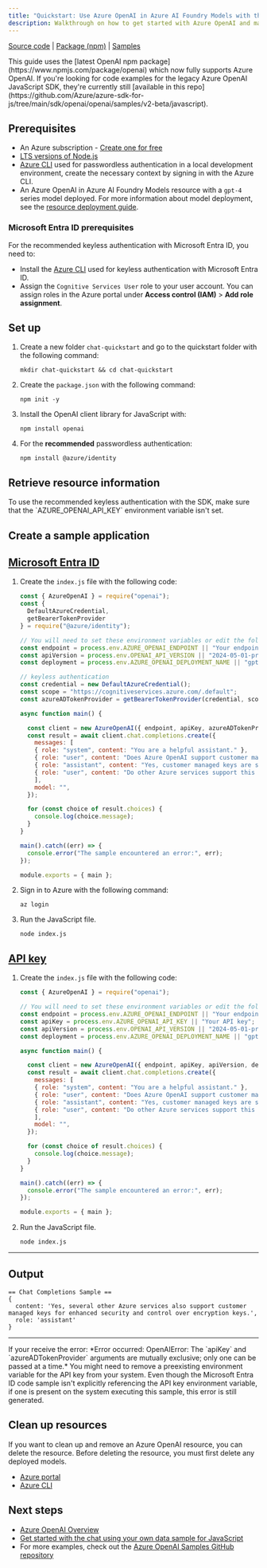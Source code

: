 ```yaml
---
title: "Quickstart: Use Azure OpenAI in Azure AI Foundry Models with the JavaScript SDK"
description: Walkthrough on how to get started with Azure OpenAI and make your first chat completions call with the JavaScript SDK. 
---
```


[Source code](https://github.com/openai/openai-node) | [Package (npm)](https://www.npmjs.com/package/openai) | [Samples](https://github.com/Azure/azure-sdk-for-js/tree/main/sdk/openai/openai/samples)

<Note>
This guide uses the [latest OpenAI npm package](https://www.npmjs.com/package/openai) which now fully supports Azure OpenAI. If you're looking for code examples for the legacy Azure OpenAI JavaScript SDK, they're currently still [available in this repo](https://github.com/Azure/azure-sdk-for-js/tree/main/sdk/openai/openai/samples/v2-beta/javascript).
</Note>

## Prerequisites

- An Azure subscription - [Create one for free](https://azure.microsoft.com/free/cognitive-services?azure-portal=true)
- [LTS versions of Node.js](https://github.com/nodejs/release#release-schedule)
- [Azure CLI](/cli/azure/install-azure-cli) used for passwordless authentication in a local development environment, create the necessary context by signing in with the Azure CLI.
- An Azure OpenAI in Azure AI Foundry Models resource with a `gpt-4` series model deployed. For more information about model deployment, see the [resource deployment guide](../how-to/create-resource).

### Microsoft Entra ID prerequisites

For the recommended keyless authentication with Microsoft Entra ID, you need to:
- Install the [Azure CLI](/cli/azure/install-azure-cli) used for keyless authentication with Microsoft Entra ID.
- Assign the `Cognitive Services User` role to your user account. You can assign roles in the Azure portal under **Access control (IAM)** > **Add role assignment**.

## Set up
 
1. Create a new folder `chat-quickstart` and go to the quickstart folder with the following command:

    ```shell
    mkdir chat-quickstart && cd chat-quickstart
    ```

1. Create the `package.json` with the following command:

    ```shell
    npm init -y
    ```   

1. Install the OpenAI client library for JavaScript with:

    ```console
    npm install openai
    ```

1. For the **recommended** passwordless authentication:

    ```console
    npm install @azure/identity
    ```

## Retrieve resource information


<ResourceAuthentication />

<Danger>
To use the recommended keyless authentication with the SDK, make sure that the `AZURE_OPENAI_API_KEY` environment variable isn't set. 
</Danger>

## Create a sample application

## [Microsoft Entra ID](#tab/keyless)

1. Create the `index.js` file with the following code:
    
    ```javascript
    const { AzureOpenAI } = require("openai");
    const { 
      DefaultAzureCredential, 
      getBearerTokenProvider 
    } = require("@azure/identity");
    
    // You will need to set these environment variables or edit the following values
    const endpoint = process.env.AZURE_OPENAI_ENDPOINT || "Your endpoint";
    const apiVersion = process.env.OPENAI_API_VERSION || "2024-05-01-preview";
    const deployment = process.env.AZURE_OPENAI_DEPLOYMENT_NAME || "gpt-4o"; //This must match your deployment name.
    
    // keyless authentication    
    const credential = new DefaultAzureCredential();
    const scope = "https://cognitiveservices.azure.com/.default";
    const azureADTokenProvider = getBearerTokenProvider(credential, scope);
    
    async function main() {
    
      const client = new AzureOpenAI({ endpoint, apiKey, azureADTokenProvider, deployment });
      const result = await client.chat.completions.create({
        messages: [
        { role: "system", content: "You are a helpful assistant." },
        { role: "user", content: "Does Azure OpenAI support customer managed keys?" },
        { role: "assistant", content: "Yes, customer managed keys are supported by Azure OpenAI?" },
        { role: "user", content: "Do other Azure services support this too?" },
        ],
        model: "",
      });
    
      for (const choice of result.choices) {
        console.log(choice.message);
      }
    }
    
    main().catch((err) => {
      console.error("The sample encountered an error:", err);
    });
    
    module.exports = { main };
    ```

1. Sign in to Azure with the following command:

    ```shell
    az login
    ```

1. Run the JavaScript file.

    ```shell
    node index.js
    ```


## [API key](#tab/api-key)

1. Create the `index.js` file with the following code:
    
    ```javascript
    const { AzureOpenAI } = require("openai");
    
    // You will need to set these environment variables or edit the following values
    const endpoint = process.env.AZURE_OPENAI_ENDPOINT || "Your endpoint";
    const apiKey = process.env.AZURE_OPENAI_API_KEY || "Your API key";
    const apiVersion = process.env.OPENAI_API_VERSION || "2024-05-01-preview";
    const deployment = process.env.AZURE_OPENAI_DEPLOYMENT_NAME || "gpt-4o"; //This must match your deployment name.
    
    async function main() {
    
      const client = new AzureOpenAI({ endpoint, apiKey, apiVersion, deployment });
      const result = await client.chat.completions.create({
        messages: [
        { role: "system", content: "You are a helpful assistant." },
        { role: "user", content: "Does Azure OpenAI support customer managed keys?" },
        { role: "assistant", content: "Yes, customer managed keys are supported by Azure OpenAI?" },
        { role: "user", content: "Do other Azure services support this too?" },
        ],
        model: "",
      });
    
      for (const choice of result.choices) {
        console.log(choice.message);
      }
    }
    
    main().catch((err) => {
      console.error("The sample encountered an error:", err);
    });
    
    module.exports = { main };
    ```
    
1. Run the JavaScript file.

    ```shell
    node index.js
    ```
    
---

## Output

```output
== Chat Completions Sample ==
{
  content: 'Yes, several other Azure services also support customer managed keys for enhanced security and control over encryption keys.',
  role: 'assistant'
}
```

---

<Note>
If your receive the error: *Error occurred: OpenAIError: The `apiKey` and `azureADTokenProvider` arguments are mutually exclusive; only one can be passed at a time.* You might need to remove a preexisting environment variable for the API key from your system. Even though the Microsoft Entra ID code sample isn't explicitly referencing the API key environment variable, if one is present on the system executing this sample, this error is still generated.
</Note>

## Clean up resources

If you want to clean up and remove an Azure OpenAI resource, you can delete the resource. Before deleting the resource, you must first delete any deployed models.

- [Azure portal](../../../ai-services/multi-service-resource)
- [Azure CLI](../../../ai-services/multi-service-resource)

## Next steps

* [Azure OpenAI Overview](../overview)
* [Get started with the chat using your own data sample for JavaScript](/azure/developer/javascript/ai/get-started-app-chat-template?toc=/azure/ai-services/openai/toc.json&bc=/azure/ai-services/openai/breadcrumb/toc.json&tabs=github-codespaces)
* For more examples, check out the [Azure OpenAI Samples GitHub repository](https://github.com/Azure-Samples/openai)
